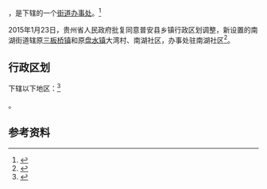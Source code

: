 {{中国乡级行政区
|景观照片文件名 = Platform 2 of Puanxian Railway Station (20180215102042).jpg
|景观照片描述 = 位于普安县南湖街道西陇村与[[盘州市|盘州市]][[英武镇|英武镇]]林家屋基村交界处的[[普安县站|普安县站]]
|汉语拼音 = 
|其他语言 = 
|其他语言名称 = 
|旧称 = 三板桥镇
|地名出处 = 
|位置图文件名 = 
|位置图描述 = 
|自定义图片= 
|建置时间 = 
|政府驻地 = 
|毗邻 = 
|总面积 = 
|总人口年份 = 
|户籍人口 = 
|户籍人口年份 = 
|常住人口 = 
|常住人口年份 = 
|人口密度 = 
|GDP = 
|GDP年份 = 
|邮政编码 = 
|官方网站 =
|网站名称 = 
|52/23/23/104/000}}

'''{{PAGENAMEBASE}}'''，是{{PRC admin/fullname|52/23/23/104/000|3}}下辖的一个[[街道办事处|街道办事处]]。<ref>{{PRC admin/ref sgc|{{PRC admin/parent|52/23/23/104/000}}}}</ref>

2015年1月23日，贵州省人民政府批复同意普安县乡镇行政区划调整，新设置的南湖街道辖原[[三板桥镇|三板桥镇]]和原[[盘水镇|盘水镇]]大湾村、南湖社区，办事处驻南湖社区<ref>{{Cite web |url=http://www.gzgov.gov.cn/xxgk/jbxxgk/fgwj/zfwj/qfh/201507/t20150703_298260.html |title=省人民政府关于同意普安县乡镇行政区划调整的批复（黔府函〔2015〕16号） |accessdate=2017-09-06 |archive-date=2017-09-06 |archive-url=https://web.archive.org/web/20170906183239/http://www.gzgov.gov.cn/xxgk/jbxxgk/fgwj/zfwj/qfh/201507/t20150703_298260.html |dead-url=no }}</ref>。

== 行政区划 ==

{{PAGENAMEBASE}}下辖以下地区：<ref>{{PRC admin/ref sgc|52/23/23/104/000}}</ref>

{{PRC admin/children|52/23/23/104/000}}。

== 参考资料 ==

{{reflist}}

{{行政区划小作品}}
{{PRC admin/navcat|52/23/23/104/000}}